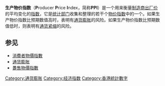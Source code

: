 {{Unreferenced |time=2008-10-09T10:19:53+00:00 }}
'''生产物价指数'''（'''P'''roducer '''P'''rice '''I'''ndex，简称'''PPI'''）是一个用来衡量[[制造商|制造商]][[出厂价|出厂价]]的平均变化的[[指数|指数]]，它是[[统计部门|统计部门]]收集和整理的若干个[[物价指数|物价指数]]中的一个。如果生产物价指数比预期数值高时，表明有[[通货膨胀|通货膨胀]]的风险。如果生产物价指数比预期数值低时，则表明有[[通货紧缩|通货紧缩]]的风险。

==参见==
*[[消費者物價指數|消費者物價指數]]
*[[通货膨胀|通货膨胀]]
*[[躉售物價指數|躉售物價指數]]

{{Statistics-stub}}
[[Category:通货膨胀|Category:通货膨胀]]
[[Category:经济指数|Category:经济指数]]
[[Category:香港統計數字|Category:香港統計數字]]